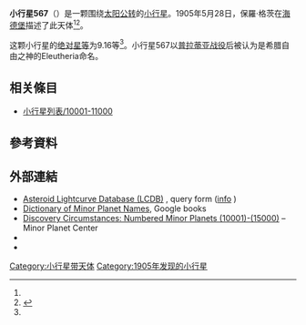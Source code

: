 {{Infobox planet
 | minorplanet     = yes
 | name            = 567 Eleutheria
 | background      = #D6D6D6
 | image = 
 | image_size      = 
 | caption         =
 | discovery_ref   =  <ref name="MPC-object" />
 | discoverer      = [[保羅·格茨|保羅·格茨]]
 | discovery_site  = [[海德堡|海德堡]]
 | discovered      = 1905年5月28日
 | mpc_name        = 567 Eleutheria
 | alt_names       = 567 Eleutheria
 | pronounced      = 
 | named_after     = <ref name="MPC-object" />
 | mp_category     = [[主帶小行星|主帶小行星]] <ref name="MPC-object" /><ref name="jpldata" />
 | orbit_ref       = <ref name="a">[http://ssd.jpl.nasa.gov/sbdb.cgi?sstr=567 567] {{Wayback|url=http://ssd.jpl.nasa.gov/sbdb.cgi?sstr=567 |date=20210717063718 }}，小行星數據庫瀏覽器（JPL Small-Body Database Browser）－[[美国国家航空航天局|美国国家航空航天局]]喷气推进实验室</ref>
 | epoch           = 2018-03-23.0（[[儒略日|JD]] 2458200.5）
 | uncertainty     = 0
 | observation_arc = 
 | aphelion = {{convert|3.419|AU|km|3|abbr=on|lk=out}}
 | perihelion      = {{convert|2.8494849|AU|km|3|abbr=on}}
 | semimajor       = 3.1341690
 | eccentricity    = 0.0908324
 | period          = 5.55[[儒略年|yr]]
 | mean_anomaly    = 167.55338[[度|°]]
 | mean_motion     = {{Deg2DMS|0.17763160|sup=ms}} / day
 | inclination     = 9.25583
 | asc_node        = 58.27008°
 | arg_peri        = 133.58393
 | mean_diameter   = 
 | rotation        = 
 | albedo          =
 | spectral_type   =
 | abs_magnitude   = 9.16<ref name="jpldata" />
}}
'''小行星567'''（{{lang-en|567 Eleutheria}}）是一颗围绕[[太阳|太阳]][[公转|公转]]的[[小行星|小行星]]。1905年5月28日，保羅·格茨在[[海德堡|海德堡]]描述了此天体<ref name="a" /><ref>{{cite news|title=小行星列表|url=http://cfa-www.harvard.edu/iau/lists/NumberedMPs.txt|accessdate=2018-10-19|newspaper=哈佛大学|archive-date=2008-05-17|archive-url=https://web.archive.org/web/20080517010638/http://cfa-www.harvard.edu/iau/lists/NumberedMPs.txt|dead-url=no}}</ref>。

这颗小行星的[[绝对星等|绝对星等]]为9.16等<ref name="a" />。小行星567以[[普拉蒂亚战役|普拉蒂亚战役]]后被认为是希腊自由之神的Eleutheria命名。

== 相关條目 ==
*[[小行星列表/10001-11000|小行星列表/10001-11000]]

== 參考資料 ==
{{reflist|refs=

<ref name="jpldata">{{cite web
  |type       = 2018-01-26 last obs.
  |title      = JPL Small-Body Database Browser:567 Eleutheria-567 Eleutheria
  |url        = https://ssd.jpl.nasa.gov/sbdb.cgi?sstr=567
  |publisher  = [[Jet_Propulsion_Laboratory|Jet Propulsion Laboratory]]
  |accessdate = 28 March 2018}}</ref>

<ref name="MPC-object">{{cite web
  |title      = 567 Eleutheria
  |work      = Minor Planet Center
  |url      = https://www.minorplanetcenter.net/db_search/show_object?object_id=567
  |accessdate      = 28 March 2018
  |archive-date      = 2016-03-04
  |archive-url      = https://web.archive.org/web/20160304111629/http://minorplanetcenter.net/db_search/show_object?object_id=567
  |dead-url      = no
  }}</ref>

}}

==  外部連結 ==
* [http://www.minorplanet.info/PHP/lcdbsummaryquery.php Asteroid Lightcurve Database (LCDB)] {{Wayback|url=http://www.minorplanet.info/PHP/lcdbsummaryquery.php |date=20171210173955 }}, query form ([http://www.minorplanet.info/lightcurvedatabase.html info] {{Wayback|url=http://www.minorplanet.info/lightcurvedatabase.html |date=20171216050541 }})
* [https://books.google.com/books?id=aeAg1X7afOoC&pg Dictionary of Minor Planet Names], Google books
* [http://www.minorplanetcenter.net/iau/lists/NumberedMPs010001.html Discovery Circumstances: Numbered Minor Planets (10001)-(15000)] {{Wayback|url=http://www.minorplanetcenter.net/iau/lists/NumberedMPs010001.html |date=20180612162317 }} – Minor Planet Center
* {{AstDys|567}}
* {{JPL small body}}

{{Minor Planet Number|[[小行星566|小行星566]]|[[小行星568|小行星568]]}}
{{小天体}}

[[Category:小行星带天体|Category:小行星带天体]]
[[Category:1905年发现的小行星|Category:1905年发现的小行星]]